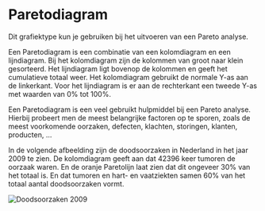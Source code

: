 # Paretodiagram {#charttype_pareto}

Dit grafiektype kun je gebruiken bij het uitvoeren van een Pareto analyse.

Een Paretodiagram is een combinatie van een kolomdiagram en een lijndiagram. Bij het kolomdiagram zijn de kolommen van groot naar klein gesorteerd. Het lijndiagram ligt bovenop de kolommen en geeft het cumulatieve totaal weer. Het kolomdiagram gebruikt de normale Y-as aan de linkerkant. Voor het lijndiagram is er aan de rechterkant een tweede Y-as met waarden van 0% tot 100%.

Een Paretodiagram is een veel gebruikt hulpmiddel bij een Pareto analyse. Hierbij probeert men de meest belangrijke factoren op te sporen, zoals de meest voorkomende oorzaken, defecten, klachten, storingen, klanten, producten, ...

In de volgende afbeelding zijn de doodsoorzaken in Nederland in het jaar 2009 te zien. De kolomdiagram geeft aan dat 42396 keer tumoren de oorzaak waren. En de oranje Paretolijn laat zien dat dit ongeveer 30% van het totaal is. En dat tumoren en hart- en vaatziekten samen 60% van het totaal aantal doodsoorzaken vormt.

 ![](images/pareto_result.png "Doodsoorzaken 2009") 

